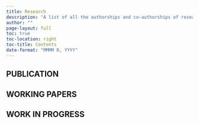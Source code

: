 ```yaml
---
title: Research 
description: "A list of all the authorships and co-authorships of research papers"
author: ""
page-layout: full
toc: true
toc-location: right
toc-title: Contents
date-format: "MMMM D, YYYY"
---
```



## PUBLICATION

:::{#publications}
:::

## WORKING PAPERS

:::{#working-papers}
:::

## WORK IN PROGRESS

:::{#work-in-progress}
:::